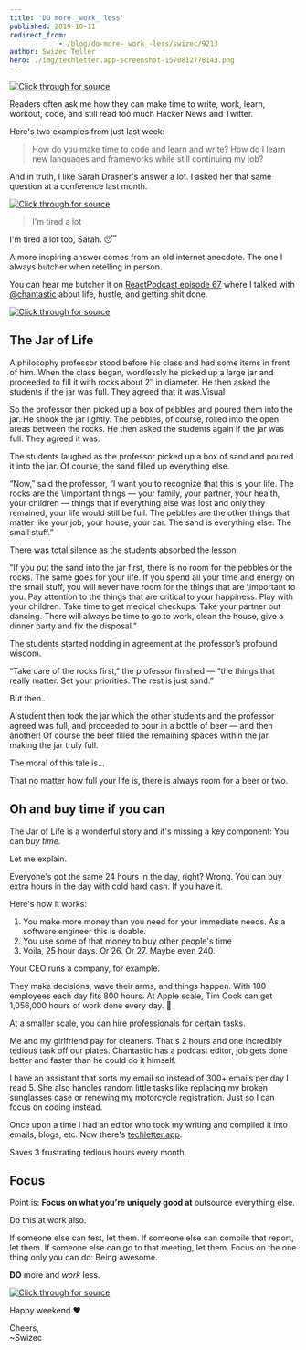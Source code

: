 ```yaml
---
title: 'DO more _work_ less'
published: 2019-10-11
redirect_from: 
            - /blog/do-more-_work_-less/swizec/9213
author: Swizec Teller
hero: ./img/techletter.app-screenshot-1570812778143.png
---
```

[![Click through for source](./img/techletter.app-screenshot-1570812778143.png)](https://www.instagram.com/swizec/p/BjTbTegl3pM/)





Readers often ask me how they can make time to write, work, learn, workout, code, and still read too much Hacker News and Twitter.



Here's two examples from just last week:



> How do you make time to code and learn and write? How do I learn new languages and frameworks while still continuing my job?



And in truth, I like Sarah Drasner's answer a lot. I asked her that same question at a conference last month.





[![Click through for source](./img/techletter.app-screenshot-1570812778815.png)](https://twitter.com/Swizec/status/1172603915801522176)





> I'm tired a lot



I'm tired a lot too, Sarah. 😴



A more inspiring answer comes from an old internet anecdote. The one I always butcher when retelling in person.



You can hear me butcher it on [ReactPodcast episode 67](https://reactpodcast.com/67) where I talked with [@chantastic](https://twitter.com/chantastic) about life, hustle, and getting shit done.





[![Click through for source](./img/techletter.app-screenshot-1570812778432.png)](https://twitter.com/chantastic/status/1182318718446997504)





## The Jar of Life



A philosophy professor stood before his class and had some items in front of him. When the class began, wordlessly he picked up a large jar and proceeded to fill it with rocks about 2″ in diameter. He then asked the students if the jar was full. They agreed that it was.Visual



So the professor then picked up a box of pebbles and poured them into the jar. He shook the jar lightly. The pebbles, of course, rolled into the open areas between the rocks. He then asked the students again if the jar was full. They agreed it was.



The students laughed as the professor picked up a box of sand and poured it into the jar. Of course, the sand filled up everything else.



“Now,” said the professor, “I want you to recognize that this is your life. The rocks are the \\important things — your family, your partner, your health, your children — things that if everything else was lost and only they remained, your life would still be full. The pebbles are the other things that matter like your job, your house, your car. The sand is everything else. The small stuff.”



There was total silence as the students absorbed the lesson.



“If you put the sand into the jar first, there is no room for the pebbles or the rocks. The same goes for your life. If you spend all your time and energy on the small stuff, you will never have room for the things that are \\important to you. Pay attention to the things that are critical to your happiness. Play with your children. Take time to get medical checkups. Take your partner out dancing. There will always be time to go to work, clean the house, give a dinner party and fix the disposal.”



The students started nodding in agreement at the professor’s profound wisdom.



“Take care of the rocks first,” the professor finished — “the things that really matter. Set your priorities. The rest is just sand.”



But then…



A student then took the jar which the other students and the professor agreed was full, and proceeded to pour in a bottle of beer — and then another! Of course the beer filled the remaining spaces within the jar making the jar truly full.



The moral of this tale is…



That no matter how full your life is, there is always room for a beer or two.



## Oh and buy time if you can



The Jar of Life is a wonderful story and it's missing a key component: You can _buy time_.



Let me explain.



Everyone's got the same 24 hours in the day, right? Wrong. You can buy extra hours in the day with cold hard cash. If you have it.



Here's how it works:



1. You make more money than you need for your immediate needs. As a software engineer this is doable.
2. You use some of that money to buy other people's time
3. Voila, 25 hour days. Or 26. Or 27. Maybe even 240.



Your CEO runs a company, for example.



They make decisions, wave their arms, and things happen. With 100 employees each day fits 800 hours. At Apple scale, Tim Cook can get 1,056,000 hours of work done every day. 🤯



At a smaller scale, you can hire professionals for certain tasks.



Me and my girlfriend pay for cleaners. That's 2 hours and one incredibly tedious task off our plates. Chantastic has a podcast editor, job gets done better and faster than he could do it himself.



I have an assistant that sorts my email so instead of 300+ emails per day I read 5. She also handles random little tasks like replacing my broken sunglasses case or renewing my motorcycle registration. Just so I can focus on coding instead.



Once upon a time I had an editor who took my writing and compiled it into emails, blogs, etc. Now there's [techletter.app](https://techletter.app).



Saves 3 frustrating tedious hours every month.



## Focus



Point is: **Focus on what you're uniquely good at** outsource everything else.



Do this at work also.



If someone else can test, let them. If someone else can compile that report, let them. If someone else can go to that meeting, let them. Focus on the one thing only you can do: Being awesome.



**DO** more and _work_ less.





[![Click through for source](./img/techletter.app-screenshot-1570812780373.png)](https://www.instagram.com/swizec/p/BjTbTegl3pM/)





Happy weekend ❤️



Cheers,  
~Swizec